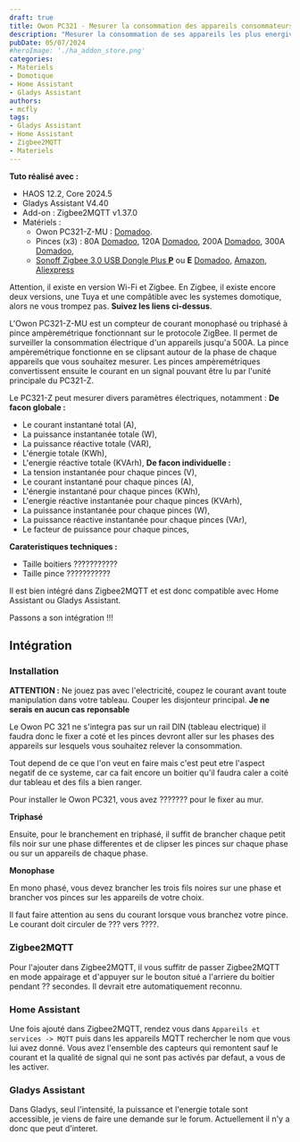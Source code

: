 ```yaml
---
draft: true
title: Owon PC321 - Mesurer la consommation des appareils consommateurs d'energie (jusqu'a 500A)
description: "Mesurer la consommation de ses appareils les plus energivor n'est pas evident. Le Owon PC321-Z permet de mesurer des appareils jusqu'a 500A et le tout en Zigbee."
pubDate: 05/07/2024
#heroImage: './ha_addon_store.png'
categories: 
- Materiels
- Domotique
- Home Assistant
- Gladys Assistant
authors: 
- mcfly
tags:
- Gladys Assistant
- Home Assistant
- Zigbee2MQTT
- Materiels
---
```



**Tuto réalisé avec :**
* HAOS 12.2, Core 2024.5
* Gladys Assistant V4.40
* Add-on : Zigbee2MQTT v1.37.0
* Matériels : 
  * Owon PC321-Z-MU : [Domadoo](https://www.domadoo.fr/fr/peripheriques/6372-owon-compteur-de-consommation-electrique-zigbee-monophasetriphase-80-a-300a.html?domid=66).
  * Pinces (x3) : 80A [Domadoo](https://www.domadoo.fr/fr/accessoires-electriques/6367-owon-3-pinces-amperemetriques-80a-pour-compteur-de-consommation-owon.html?domid=66), 120A [Domadoo](https://www.domadoo.fr/fr/accessoires-electriques/6369-owon-3-pinces-amperemetriques-120a-pour-compteur-de-consommation-owon.html?domid=66), 200A [Domadoo](https://www.domadoo.fr/fr/accessoires-electriques/6370-owon-3-pinces-amperemetriques-200a-pour-compteur-de-consommation-owon.html?domid=66), 300A [Domadoo](https://www.domadoo.fr/fr/accessoires-electriques/6371-owon-3-pinces-amperemetriques-300a-pour-compteur-de-consommation-owon.html?domid=66), 
  * [Sonoff Zigbee 3.0 USB Dongle Plus **P**](https://amzn.to/41W8f4W) ou **E** [Domadoo](https://www.domadoo.fr/fr/interface-domotique/6315-sonoff-zbdongle-e-cle-usb-dongle-zigbee-30-antenne-externe-20dbm-v2.html?domid=66), [Amazon](https://amzn.to/4baBRPQ), [Aliexpress](https://s.click.aliexpress.com/e/_Dd4Qrb9)

<Alert type ="warning">Attention, il existe en version Wi-Fi et Zigbee. En Zigbee, il existe encore deux versions, une Tuya et une compâtible avec les systemes domotique, alors ne vous trompez pas. **Suivez les liens ci-dessus**.</Alert>

L'Owon PC321-Z-MU est un compteur de courant monophasé ou triphasé à pince ampèremétrique fonctionnant sur le protocole ZigBee. Il permet de surveiller la consommation électrique d'un appareils jusqu'a 500A. La pince ampèremétrique fonctionne en se clipsant autour de la phase de chaque appareils que vous souhaitez mesurer. Les pinces ampèremétriques convertissent ensuite le courant en un signal pouvant être lu par l'unité principale du PC321-Z.

Le PC321-Z peut mesurer divers paramètres électriques, notamment :
**De facon globale :**
* Le courant instantané total (A),
* La puissance instantanée totale (W),
* La puissance réactive totale (VAR),
* L'énergie totale (KWh),
* L'energie réactive totale (KVArh),
**De facon individuelle :**
* La tension instantanée pour chaque pinces (V),
* Le courant instantané pour chaque pinces (A),
* L'énergie instantané pour chaque pinces (KWh),
* L'energie réactive instantanée pour chaque pinces (KVArh),
* La puissance instantanée pour chaque pinces (W),
* La puissance réactive instantanée pour chaque pinces (VAr),
* Le facteur de puissance pour chaque pinces,

**Carateristiques techniques :**
* Taille boitiers ???????????
* Taille pince ???????????

Il est bien intégré dans Zigbee2MQTT et est donc compatible avec Home Assistant ou Gladys Assistant.

Passons a son intégration !!!

## Intégration
### Installation
<Alert type="danger">**ATTENTION :** Ne jouez pas avec l'electricité, coupez le courant avant toute manipulation dans votre tableau. Couper les disjonteur principal. **Je ne serais en aucun cas reponsable** </Alert>

Le Owon PC 321 ne s'integra pas sur un rail DIN (tableau electrique) il faudra donc le fixer a coté et les pinces devront aller sur les phases des appareils sur lesquels vous souhaitez relever la consommation.

<Alert type="info">Tout depend de ce que l'on veut en faire mais c'est peut etre l'aspect negatif de ce systeme, car ca fait encore un boitier qu'il faudra caler a coité dur tableau et des fils a bien ranger.</Alert>

Pour installer le Owon PC321, vous avez ??????? pour le fixer au mur.

**Triphasé**

Ensuite, pour le branchement en triphasé, il suffit de brancher chaque petit fils noir sur une phase differentes et de clipser les pinces sur chaque phase ou sur un appareils de chaque phase.

**Monophase**

En mono phasé, vous devez brancher les trois fils noires sur une phase et brancher vos pinces sur les appareils de votre choix.

<Alert type="warning">Il faut faire attention au sens du courant lorsque vous branchez votre pince. Le courant doit circuler de ??? vers ????.</Alert>

### Zigbee2MQTT
Pour l'ajouter dans Zigbee2MQTT, il vous suffitr de passer Zigbee2MQTT en mode appairage et d'appuyer sur le bouton situé a l'arriere du boitier pendant ?? secondes. Il devrait etre automatiquement reconnu.

### Home Assistant
Une fois ajouté dans Zigbee2MQTT, rendez vous dans `Appareils et services -> MQTT` puis dans les appareils MQTT rechercher le nom que vous lui avez donné. Vous avez l'ensemble des capteurs qui remontent sauf le courant et la qualité de signal qui ne sont pas activés par defaut, a vous de les activer.

### Gladys Assistant
Dans Gladys, seul l'intensité, la puissance et l'energie totale sont accessible, je viens de faire une demande sur le forum. Actuellement il n'y a donc que peut d'interet.